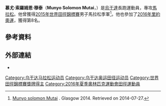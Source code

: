 {{Infobox sportsperson
| name                      = Munyo Solomon Mutai
| image                     = Munyo Mutai Beijing 2015.jpg
| image_size                = 
| alt                       = 
| caption                   = 
| headercolor               = 
| real_name                 = 
| native_name               = 
| native_name_lang          = 
| romanizedname             = 
| english_name              = 
| birth_name                = 
| nickname                  = 
| nationality               = {{UGA}}
| national_team             = {{UGA}}
| ethnicity                 = 
| hometown                  = 
| citizenship               = 
| birth_date                = {{Birth date and age|year=1992|month=10|day=22}}
| birth_place               = {{UGA}}Bukwo
| death_date                = 
| death_place               = 
| resting_place             = 
| resting_place_coordinates = 
| monuments                 = 
| residence                 = {{UGA}}
| education                 = 
| alma_mater                = 
| occupation                = 
| years_active              = 2009 -
| employer                  = 
| agent                     = 
| height                    = 
| weight                    = 
| spouse                    = 
| life_partner              = 
| other_interests           = 
| website                   = 
| module                    = 
| country                   = {{UGA}}
| sport                     = 田徑
| disability                = 
| disability_class          = 
| rank                      = 
| event                     = 中長跑、長跑
| universityteam            = 
| collegeteam               = 
| league                    = 
| league_type               = 
| club                      = 
| team                      = 
| turnedpro                 = 
| partner                   = 
| former_partner            = 
| coach                     = 
| retired                   = 
| coaching                  = 
| module2                   = 
| worlds                    = 
{{ubl
|'''2012年世界半程馬拉松錦標賽'''：半程馬拉松第26名
|'''2012年世界半程馬拉松錦標賽'''：Team第5名
|'''2015年世界田徑錦標賽'''：馬拉松第3名
|'''2017年世界田徑錦標賽'''：馬拉松第11名
}}
| regionals                 = 
| nationals                 = 
| olympics                  = 
{{ubl
|'''2016年夏季奧林匹克運動會'''：馬拉松第八名
}}
| paralympics               = 
| commonwealth              = 
{{ubl
|'''2014年大英國協運動會'''：馬拉松第四名
}}
| highestranking            = 
| pb                        = 
{{ubl
|'''1500公尺'''：3分50.8秒（2009年）
|'''5000公尺'''：13分33.80秒（2013年）
|'''10公里'''：28分45秒（2013年）
|'''20公里'''：59分42秒（2014年）
|'''半程馬拉松'''：1小時01分26秒（2012年）
|'''馬拉松'''：2小時09分59秒（2017年）
}}
| medaltemplates            = 
{{MedalCountry|{{UGA}}}}
{{MedalSport|男子田徑}}
{{MedalCompetition|世界田徑錦標賽}}
{{MedalBronze|2015年中國北京市|馬拉松}}
| show-medals               = 
| module3                   = 
| updated                   = 2016年12月19日
}}
'''慕尤·索羅姆恩·穆泰'''（'''Munyo Solomon Mutai'''，{{bd|1992年|10月22日||}}）是[[烏干達|烏干達]]長跑運動員，專攻[[馬拉松|馬拉松]]。他曾獲得[[2015年世界田徑錦標賽|2015年世界田徑錦標賽]]男子馬拉松季軍<ref>[http://results.glasgow2014.com/athlete/athletics/1034661/m_mutai.html Munyo solomon Mutai] {{Wayback|url=http://results.glasgow2014.com/athlete/athletics/1034661/m_mutai.html |date=20181031013613 }}. Glasgow 2014. Retrieved on 2014-07-27.</ref>。他也參加了[[2016年夏季奧林匹克運動會|2016年里約奧運]]，獲得第8名。

== 參考資料 ==
{{Reflist}}

== 外部連結 ==
*{{IAAF name|251454}}
{{DEFAULTSORT:Mutai, Solomon}}
[[Category:乌干达马拉松运动员|Category:乌干达马拉松运动员]]
[[Category:乌干达奥运田径运动员|Category:乌干达奥运田径运动员]]
[[Category:世界田徑錦標賽獎牌得主|Category:世界田徑錦標賽獎牌得主]]
[[Category:2016年夏季奧林匹克運動會田徑運動員|Category:2016年夏季奧林匹克運動會田徑運動員]]